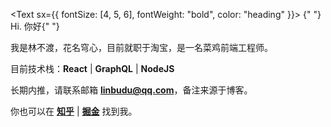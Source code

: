 <Text sx={{ fontSize: [4, 5, 6], fontWeight: "bold", color: "heading" }}>
  {" "}
  Hi. 你好{" "}
</Text>

我是林不渡，花名穹心，目前就职于淘宝，是一名菜鸡前端工程师。

目前技术栈：**React** | **GraphQL** | **NodeJS**

长期内推，请联系邮箱 **linbudu@qq.com**，备注来源于博客。

你也可以在 **[知乎](https://www.zhihu.com/people/599-75-63)** | **[掘金](https://juejin.cn/user/782508012077678/posts)** 找到我。
